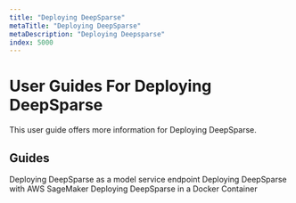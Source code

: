 ```yaml
---
title: "Deploying DeepSparse"
metaTitle: "Deploying DeepSparse"
metaDescription: "Deploying Deepsparse"
index: 5000
---
```


# User Guides For Deploying DeepSparse

This user guide offers more information for Deploying DeepSparse.

## Guides

<LinkCards>
  <LinkCard href="./deepsparse-server" heading="DeepSparse Server">
    Deploying DeepSparse as a model service endpoint
  </LinkCard>

  <LinkCard href="./aws-sagemaker" heading="AWS SageMaker">
    Deploying DeepSparse with AWS SageMaker
  </LinkCard>

  <LinkCard href="./docker" heading="Docker">
    Deploying DeepSparse in a Docker Container
  </LinkCard>

</LinkCards>